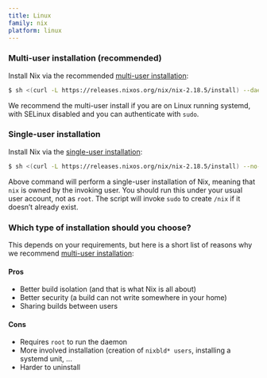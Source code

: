 ```yaml
---
title: Linux
family: nix
platform: linux
---
```


### Multi-user installation (recommended)

Install Nix via the <span class="font-bold">recommended</span> [multi-user installation](/manual/nix/stable/installation/multi-user):

```bash
$ sh <(curl -L https://releases.nixos.org/nix/nix-2.18.5/install) --daemon
```

We recommend the multi-user install if you are on Linux running systemd, with SELinux disabled and you can authenticate with `sudo`.

### Single-user installation

Install Nix via the [single-user installation](/manual/nix/stable/installation/single-user):

```bash
$ sh <(curl -L https://releases.nixos.org/nix/nix-2.18.5/install) --no-daemon
```

Above command will perform a single-user installation of Nix, meaning that `nix` is owned by the invoking user. You should run this under your usual user account, not as `root`. The script will invoke `sudo` to create `/nix` if it doesn’t already exist.

### Which type of installation should you choose?

This depends on your requirements, but here is a short list of reasons why <span class="font-bold">we recommend</span> [multi-user installation](/manual/nix/stable/installation/multi-user):

#### Pros

- Better build isolation (and that is what Nix is all about)
- Better security (a build can not write somewhere in your home)
- Sharing builds between users

#### Cons

- Requires `root` to run the daemon
- More involved installation (creation of `nixbld* users`, installing a systemd unit, ...
- Harder to uninstall
